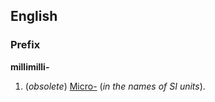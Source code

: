 ==English==
===Prefix===
'''millimilli-'''

#(''obsolete'') [[Micro-]] (''in the names of SI units'').